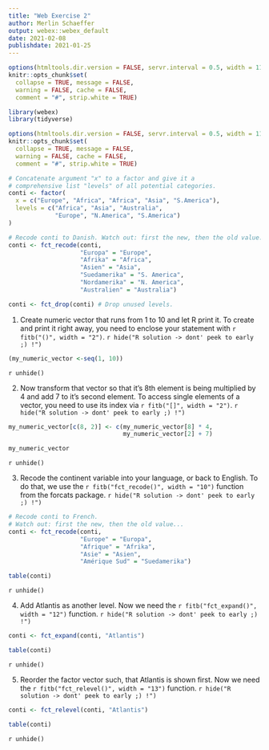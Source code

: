 ```yaml
---
title: "Web Exercise 2"
author: Merlin Schaeffer
output: webex::webex_default
date: 2021-02-08
publishdate: 2021-01-25
---
```


```r
options(htmltools.dir.version = FALSE, servr.interval = 0.5, width = 115, digits = 2)
knitr::opts_chunk$set(
  collapse = TRUE, message = FALSE, 
  warning = FALSE, cache = FALSE,
  comment = "#", strip.white = TRUE)

library(webex)
library(tidyverse)

options(htmltools.dir.version = FALSE, servr.interval = 0.5, width = 115, digits = 2)
knitr::opts_chunk$set(
  collapse = TRUE, message = FALSE, 
  warning = FALSE, cache = FALSE,
  comment = "#", strip.white = TRUE)

# Concatenate argument "x" to a factor and give it a
# comprehensive list "levels" of all potential categories.
conti <- factor(
  x = c("Europe", "Africa", "Africa", "Asia", "S.America"),
  levels = c("Africa", "Asia", "Australia",
             "Europe", "N.America", "S.America")
)

# Recode conti to Danish. Watch out: first the new, then the old value...
conti <- fct_recode(conti,
                    "Europa" = "Europe",
                    "Afrika" = "Africa",
                    "Asien" = "Asia",
                    "Suedamerika" = "S. America",
                    "Nordamerika" = "N. America",
                    "Australien" = "Australia") 

conti <- fct_drop(conti) # Drop unused levels.
```


1. Create numeric vector that runs from 1 to 10 and let R print it. To create and print it right away, you need to enclose your statement with `r fitb("()", width = "2")`.
`r hide("R solution -> dont' peek to early ;) !")`
```r
(my_numeric_vector <-seq(1, 10))
```
`r unhide()`

2. Now transform that vector so that it's 8th element is being multiplied by 4 and add 7 to it's second element. To access single elements of a vector, you need to use its index via `r fitb("[]", width = "2")`.
`r hide("R solution -> dont' peek to early ;) !")`
```r
my_numeric_vector[c(8, 2)] <- c(my_numeric_vector[8] * 4, 
                                my_numeric_vector[2] + 7)

my_numeric_vector
```
`r unhide()`

3. Recode the continent variable into your language, or back to English. To do that, we use the `r fitb("fct_recode()", width = "10")` function from the forcats package.
`r hide("R solution -> dont' peek to early ;) !")`
```r
# Recode conti to French.
# Watch out: first the new, then the old value...
conti <- fct_recode(conti, 
                    "Europe" = "Europa", 
                    "Afrique" = "Afrika", 
                    "Asie" = "Asien", 
                    "Amérique Sud" = "Suedamerika") 

table(conti)
```
`r unhide()`

4. Add Atlantis as another level. Now we need the `r fitb("fct_expand()", width = "12")` function.
`r hide("R solution -> dont' peek to early ;) !")`
```r
conti <- fct_expand(conti, "Atlantis")

table(conti)
```  
`r unhide()`

5. Reorder the factor vector such, that Atlantis is shown first. Now we need the `r fitb("fct_relevel()", width = "13")` function.
`r hide("R solution -> dont' peek to early ;) !")`
```r
conti <- fct_relevel(conti, "Atlantis")

table(conti)
```  
`r unhide()`


